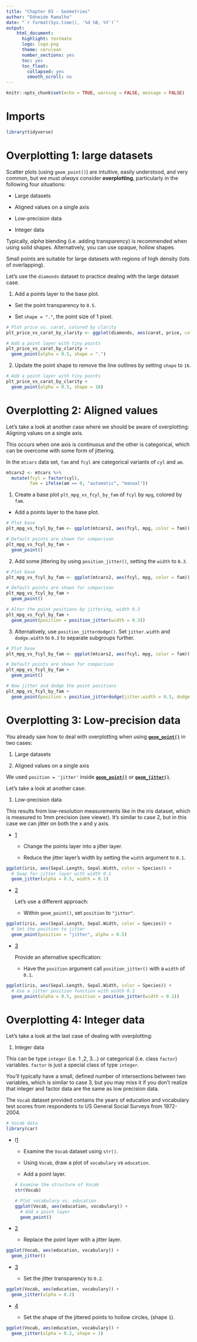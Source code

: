 ```yaml
---
title: "Chapter 03 - Geometries"
author: "Edneide Ramalho"
date: "`r format(Sys.time(), '%d %B, %Y')`"
output: 
    html_document:
      highlight: textmate
      logo: logo.png
      theme: cerulean
      number_sections: yes
      toc: yes
      toc_float:
        collapsed: yes
        smooth_scroll: no
---
```


```r
knitr::opts_chunk$set(echo = TRUE, warning = FALSE, message = FALSE)
```

# **Imports**

```r
library(tidyverse)
```

# **Overplotting 1: large datasets**

Scatter plots (using `geom_point()`) are intuitive, easily understood, and very common, but we must *always* consider **overplotting**, particularly in the following four situations:

-   Large datasets

-   Aligned values on a single axis

-   Low-precision data

-   Integer data

Typically, *alpha* blending (i.e. adding transparency) is recommended when using solid shapes. Alternatively, you can use opaque, hollow shapes.

Small points are suitable for large datasets with regions of high density (lots of overlapping).

Let's use the `diamonds` dataset to practice dealing with the large dataset case.

1.  Add a points layer to the base plot.

-   Set the point transparency to `0.5`.

-   Set `shape = "."`, the point size of 1 pixel.

```r
# Plot price vs. carat, colored by clarity
plt_price_vs_carat_by_clarity <- ggplot(diamonds, aes(carat, price, color = clarity))

# Add a point layer with tiny points
plt_price_vs_carat_by_clarity + 
  geom_point(alpha = 0.5, shape = ".")
```

2.  Update the point shape to remove the line outlines by setting `shape` to `16`.

```r
# Add a point layer with tiny points
plt_price_vs_carat_by_clarity + 
  geom_point(alpha = 0.5, shape = 16)
```

# **Overplotting 2: Aligned values**

Let's take a look at another case where we should be aware of overplotting: Aligning values on a single axis.

This occurs when one axis is continuous and the other is categorical, which can be overcome with some form of jittering.

In the `mtcars` data set, `fam` and `fcyl` are categorical variants of `cyl` and `am`.

```r
mtcars2 <- mtcars %>% 
  mutate(fcyl = factor(cyl), 
         fam = ifelse(am == 0, "automatic", "manual"))
```

1.  Create a base plot `plt_mpg_vs_fcyl_by_fam` of `fcyl` by `mpg`, colored by `fam`.

-   Add a points layer to the base plot.

```r
# Plot base
plt_mpg_vs_fcyl_by_fam <- ggplot(mtcars2, aes(fcyl, mpg, color = fam))

# Default points are shown for comparison
plt_mpg_vs_fcyl_by_fam + 
  geom_point()
```

2.  Add some jittering by using `position_jitter()`, setting the `width` to `0.3`.

```r
# Plot base
plt_mpg_vs_fcyl_by_fam <- ggplot(mtcars2, aes(fcyl, mpg, color = fam))

# Default points are shown for comparison
plt_mpg_vs_fcyl_by_fam + 
  geom_point()

# Alter the point positions by jittering, width 0.3
plt_mpg_vs_fcyl_by_fam +   
  geom_point(position = position_jitter(width = 0.3))
```

3.  Alternatively, use `position_jitterdodge()`. Set `jitter.width` and `dodge.width` to `0.3` to separate subgroups further.

```r
# Plot base
plt_mpg_vs_fcyl_by_fam <- ggplot(mtcars2, aes(fcyl, mpg, color = fam))

# Default points are shown for comparison
plt_mpg_vs_fcyl_by_fam + 
  geom_point()

# Now jitter and dodge the point positions
plt_mpg_vs_fcyl_by_fam + 
  geom_point(position = position_jitterdodge(jitter.width = 0.3, dodge.width = 0.3))
```

# **Overplotting 3: Low-precision data**

You already saw how to deal with overplotting when using [**`geom_point()`**](http://www.rdocumentation.org/packages/ggplot2/functions/geom_point) in two cases:

1.  Large datasets

2.  Aligned values on a single axis

We used `position = 'jitter'` inside [**`geom_point()`**](http://www.rdocumentation.org/packages/ggplot2/functions/geom_point) or [**`geom_jitter()`**](http://www.rdocumentation.org/packages/ggplot2/functions/geom_jitter).

Let's take a look at another case:

1.  Low-precision data

This results from low-resolution measurements like in the iris dataset, which is measured to 1mm precision (see viewer). It's similar to case 2, but in this case we can jitter on both the x and y axis.

-   [1](javascript:void(0))

    -   Change the points layer into a jitter layer.

    -   Reduce the jitter layer's width by setting the `width` argument to `0.1`.

```r
ggplot(iris, aes(Sepal.Length, Sepal.Width, color = Species)) +
  # Swap for jitter layer with width 0.1
  geom_jitter(alpha = 0.5, width = 0.1)
```

-   [2](javascript:void(0))

    Let's use a different approach:

    -   Within `geom_point()`, set `position` to `"jitter"`.

```r
ggplot(iris, aes(Sepal.Length, Sepal.Width, color = Species)) +
  # Set the position to jitter
  geom_point(position = "jitter", alpha = 0.5)
```

-   [3](javascript:void(0))

    Provide an alternative specification:

    -   Have the `position` argument call `position_jitter()` with a `width` of `0.1`.

```r
ggplot(iris, aes(Sepal.Length, Sepal.Width, color = Species)) +
  # Use a jitter position function with width 0.1
  geom_point(alpha = 0.5, position = position_jitter(width = 0.1))
```

# **Overplotting 4: Integer data**

Let's take a look at the last case of dealing with overplotting:

1.  Integer data

This can be type `integer` (i.e. 1 ,2, 3...) or categorical (i.e. class `factor`) variables. `factor` is just a special class of type `integer`.

You'll typically have a small, defined number of intersections between two variables, which is similar to case 3, but you may miss it if you don't realize that integer and factor data are the same as low precision data.

The `Vocab` dataset provided contains the years of education and vocabulary test scores from respondents to US General Social Surveys from 1972-2004.

```r
# Vocab data
library(car)
```

-   l[1](javascript:void(0))

    -   Examine the `Vocab` dataset using `str()`.

    -   Using `Vocab`, draw a plot of `vocabulary` vs `education`.

    -   Add a point layer.

    ```r
    # Examine the structure of Vocab
    str(Vocab)

    ```

    ```r
    # Plot vocabulary vs. education
    ggplot(Vocab, aes(education, vocabulary)) +
      # Add a point layer
      geom_point()
    ```

-   [2](javascript:void(0))

    -   Replace the point layer with a jitter layer.

```r
ggplot(Vocab, aes(education, vocabulary)) +
  geom_jitter()
```

-   [3](javascript:void(0))

    -   Set the jitter transparency to `0.2`.

```r
ggplot(Vocab, aes(education, vocabulary)) +
  geom_jitter(alpha = 0.2)
```

-   [4](javascript:void(0))

    -   Set the shape of the jittered points to hollow circles, (shape `1`).\

```r
ggplot(Vocab, aes(education, vocabulary)) +
  geom_jitter(alpha = 0.2, shape = 1)
```
